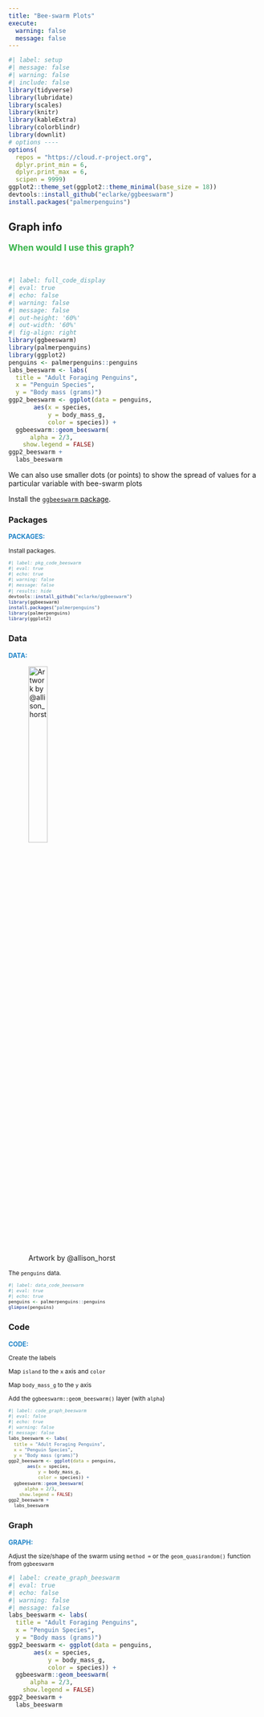 ```yaml
---
title: "Bee-swarm Plots"
execute:
  warning: false
  message: false
---
```


```r
#| label: setup
#| message: false
#| warning: false
#| include: false
library(tidyverse)
library(lubridate)
library(scales)
library(knitr)
library(kableExtra)
library(colorblindr)
library(downlit)
# options ----
options(
  repos = "https://cloud.r-project.org",
  dplyr.print_min = 6, 
  dplyr.print_max = 6, 
  scipen = 9999)
ggplot2::theme_set(ggplot2::theme_minimal(base_size = 18))
devtools::install_github("eclarke/ggbeeswarm")
install.packages("palmerpenguins")
```



:::: {.callout-tip collapse="false"}
## Graph info
::: {style="font-size: 1.25em; color: #38B44A;"}
**When would I use this graph?**
:::

<br>

```r
#| label: full_code_display
#| eval: true
#| echo: false
#| warning: false
#| message: false
#| out-height: '60%'
#| out-width: '60%'
#| fig-align: right
library(ggbeeswarm)
library(palmerpenguins) 
library(ggplot2)
penguins <- palmerpenguins::penguins
labs_beeswarm <- labs(
  title = "Adult Foraging Penguins",
  x = "Penguin Species",
  y = "Body mass (grams)")
ggp2_beeswarm <- ggplot(data = penguins, 
       aes(x = species, 
           y = body_mass_g, 
           color = species)) + 
  ggbeeswarm::geom_beeswarm(
      alpha = 2/3, 
    show.legend = FALSE) 
ggp2_beeswarm + 
  labs_beeswarm
```

We can also use smaller dots (or points) to show the spread of values for a particular variable with bee-swarm plots

Install the [`ggbeeswarm` package](https://github.com/eclarke/ggbeeswarm).

::::


:::: {.panel-tabset}

### Packages

::: {style="font-size: 0.90em; color: #1e83c8;"}
**PACKAGES:**
:::

::: {style="font-size: 0.85em;"}
Install packages.
:::


::: {style="font-size: 0.75em;"}
```r
#| label: pkg_code_beeswarm
#| eval: true
#| echo: true
#| warning: false
#| message: false
#| results: hide
devtools::install_github("eclarke/ggbeeswarm")
library(ggbeeswarm)
install.packages("palmerpenguins")
library(palmerpenguins) 
library(ggplot2)
```
:::

### Data

::: {style="font-size: 0.90em; color: #1e83c8;"}
**DATA:**
:::

![Artwork by @allison_horst](../www/lter_penguins.png){fig-align="right" width="30%" height="30%"}

::: {style="font-size: 0.85em;"}
The `penguins` data.
:::

::: {style="font-size: 0.75em;"}
```r
#| label: data_code_beeswarm
#| eval: true
#| echo: true
penguins <- palmerpenguins::penguins
glimpse(penguins)
```
:::
::::

:::: {.panel-tabset}

### Code

::: {style="font-size: 0.90em; color: #1e83c8;"}
**CODE:**
:::

::: {style="font-size: 0.85em;"}

Create the labels

Map `island` to the `x` axis and `color`

Map `body_mass_g` to the `y` axis

Add the `ggbeeswarm::geom_beeswarm()` layer (with `alpha`)

:::

::: {style="font-size: 0.75em;"}
```r
#| label: code_graph_beeswarm
#| eval: false
#| echo: true 
#| warning: false
#| message: false
labs_beeswarm <- labs(
  title = "Adult Foraging Penguins",
  x = "Penguin Species",
  y = "Body mass (grams)")
ggp2_beeswarm <- ggplot(data = penguins, 
       aes(x = species, 
           y = body_mass_g, 
           color = species)) + 
  ggbeeswarm::geom_beeswarm(
      alpha = 2/3, 
    show.legend = FALSE) 
ggp2_beeswarm + 
  labs_beeswarm
```
:::

### Graph

::: {style="font-size: 0.90em; color: #1e83c8;"}
**GRAPH:**
:::

::: {style="font-size: 0.85em;"}
Adjust the size/shape of the swarm using `method =` or the  `geom_quasirandom()` function from `ggbeeswarm`
:::

```r
#| label: create_graph_beeswarm
#| eval: true
#| echo: false
#| warning: false
#| message: false
labs_beeswarm <- labs(
  title = "Adult Foraging Penguins",
  x = "Penguin Species",
  y = "Body mass (grams)")
ggp2_beeswarm <- ggplot(data = penguins, 
       aes(x = species, 
           y = body_mass_g, 
           color = species)) + 
  ggbeeswarm::geom_beeswarm(
      alpha = 2/3, 
    show.legend = FALSE) 
ggp2_beeswarm + 
  labs_beeswarm
```

::::
